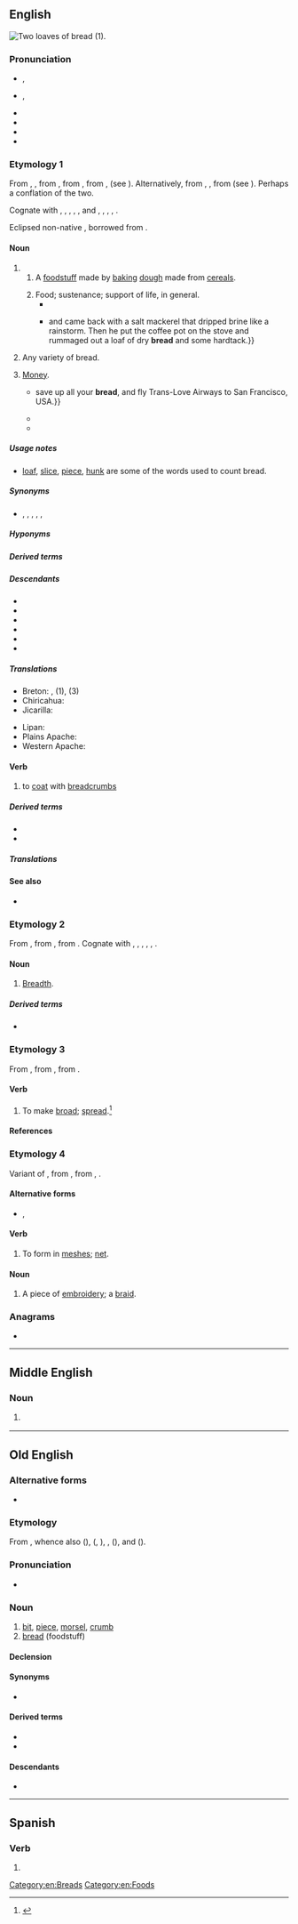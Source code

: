 ==English==
[[Image:Serbian bread.jpg|thumb|Two [[loaf|loaves]] of bread (1).]]
{{wikipedia}}
{{wikibooks|cookbook=bread}}

===Pronunciation===
* {{a|Australia}} {{enPR|brĕd}}, {{IPA|en|/bɹɛd/|/bɹeːd/}}
* {{a|UK|US}} {{enPR|brĕd}}, {{IPA|en|/bɹɛd/}}
* {{audio|en|En-uk-bread.ogg|Audio (UK)}}
* {{audio|en|en-us-bread.ogg|Audio (US)}}
* {{rhymes|en|ɛd|s=1}}
* {{homophones|en|bred}}

===Etymology 1===
From {{inh|en|enm|bred}}, {{m|enm|breed}}, from {{inh|en|ang|brēad||fragment, bit, morsel, crumb", also "bread}}, from {{inh|en|gem-pro|*braudą||cooked food, leavened bread}}, from {{der|en|ine-pro|*bʰerw-}}, {{m|ine-pro|*bʰrew-||to boil, seethe}} (see {{doublet|notext=1|en|brew}}). Alternatively, from {{inh|en|gem-pro|*braudaz}}, {{m|gem-pro|*brauþaz||broken piece, fragment}}, from {{der|en|ine-pro|*bʰera-||to split, beat, hew, struggle}} (see {{l|en|brittle}}). Perhaps a conflation of the two. 

Cognate with {{cog|sco|breid||bread}}, {{cog|stq|Brad||bread}}, {{cog|fy|brea||bread}}, {{cog|nl|brood||bread}}, {{cog|de|Brot||bread}}, {{cog|da|-}} and {{cog|no|brød||bread}}, {{cog|sv|bröd||bread}}, {{cog|is|brauð||bread}}, {{cog|sq|brydh||I make crumbly, friable, soft}}, {{cog|la|frustum||crumb}}. 

Eclipsed non-native {{noncog|enm|payn|t=bread}}, borrowed from {{noncog|fro|pain|t=bread}}.

====Noun====
{{en-noun|~}}

# {{lb|en|uncountable}} 
## A [[foodstuff]] made by [[bake|baking]] [[dough]] made from [[cereal]]s.
##: {{ux|en|We made sandwiches with the '''bread''' we bought from the bakery.}}
##: {{ux|en|any leftover '''bread''' can be put into the pudding.}}
## Food; sustenance; support of life, in general.
##* {{RQ:KJV|Matthew|4|11||Give us this day our daily '''bread'''.}}
##* {{quote-book|en|year=1913|author={{w|Joseph C. Lincoln}}|title=[http://openlibrary.org/works/OL5535161W Mr. Pratt's Patients]
|chapter=8|passage=Philander went into the next room{{...}}and came back with a salt mackerel that dripped brine like a rainstorm. Then he put the coffee pot on the stove and rummaged out a loaf of dry '''bread''' and some hardtack.}}
# {{lb|en|countable}} Any variety of bread.
# {{lb|en|slang|US}} [[money|Money]].
#: {{syn|en|Thesaurus:money}}
#* {{quote-song|en|year=1967|artist={{w|Eric Burdon}} & {{w|The Animals}}|album=Winds of Change|title={{w|San Franciscan Nights}}|passage={{...|This is a very personal song, so if the viewer cannot understand it, particularly those of you who are European residents,}} save up all your '''bread''', and fly Trans-Love Airways to San Francisco, USA.}}
#* {{quote-song|en|year=1973|composer={{w|Billy Joel}}|author={{w|Billy Joel}}|artist={{w|Billy Joel}}|title=[[w:Piano Man (song)|Piano Man]]|passage=And they sit at the bar and put '''bread''' in my jar / And say, "Man, what are you doing here?"}}
#*{{quote-song|en|lyricist=Jordan Houston, Darnell Carlton, Paul Beauregard, Premro Smith, Marlon Goodwin, David Brown, and Willie Hutchinson|passage=Tastes like fruit when you hit it; got to have '''bread''' to get it.|url=https://genius.com/Three-6-mafia-stay-fly-lyrics|title=Stay Fly|publisher=Sony BMG|year=2005|album=Most Known Unknown|artist=Three 6 Mafia (featuring Young Buck, 8 Ball, and MJG)}}

=====Usage notes=====
* [[loaf]], [[slice]], [[piece]], [[hunk]] are some of the words used to count bread.

=====Synonyms=====
* {{sense|slang: money}} {{l|en|dough}}, {{l|en|folding stuff}}, {{l|en|lolly}}, {{l|en|paper}}, {{l|en|spondulicks}}, {{l|en|wonga}}

=====Hyponyms=====
{{col4|en|aerated bread
|Afghan bread
|altar bread
|Amish friendship bread
|ammunition bread
|Anadama bread
|apple potato bread
|Armenian cracker bread
|artisan bread
|bake someone's bread
|banana bread
|Barbari bread
|barley bread
|batter bread
|beer bread
|biscuit bread
|black bread
|blackfellow's bread
|Boston brown bread
|brown bread
|bush bread
|caraway seed bread
|chub bread
|ciabatta bread
|cinnamon bread
|corn bread
|cornbread
|corn rye bread
|court holy bread
|cracked-wheat bread
|cracker bread
|crisp bread
|crispbread
|Cuban bread
|cuckoo bread
|curry bread
|dark bread
|date bread
|date-nut bread
|dika bread
|dole bread
|dry bread
|egg bread
|eggy bread
|fairy bread
|fancy bread
|flat bread
|flatbread
|focaccia bread
|French bread
|fried bread
|fry bread
|frybread
|garlic bread
|gluten bread
|God's bread
|Graham bread
|granary bread
|Gyeongju bread
|hard bread
|hare's bread
|haver bread
|hog's bread
|holy bread
|Hottentot's bread
|household bread
|Hwangnam bread
|Indian bread
|Irish soda bread
|Italian bread
|Jewish rye bread
|John's bread
|Kaffir bread
|kaffir bread
|lava bread
|laver bread
|laverbread
|light bread
|limpa bread
|liquid bread
|loaf bread
|mandel bread
|marbled rye bread
|mealie bread
|melon bread
|monkey bread
|monkey's bread
|multigrain bread
|native bread
|new bread
|nut bread
|'od's bread
|olive bread
|onion bread
|pan bread
|pilot bread
|pita bread
|pitta bread
|plain bread
|pocket bread
|potato bread
|Pugliese bread
|pumpernickel bread
|pumpkin bread
|raised bread
|quick bread
|raisin bread
|ravel bread
|ravelled bread
|Russian black bread
|Russian Easter bread
|rye bread
|sacramental bread
|sad bread
|Saint John's bread
|St John's bread
|salt-rising bread
|sausage bread
|schiacciata bread
|science bread
|sea bread
|Seminole bread
|shewbread
|ship bread
|showbread
|singing bread
|skillet bread
|skillet corn bread
|sliced bread
|soda bread
|sour bread
|sourbread
|sourdough bread
|spoon bread
|spoonbread
|sunflower bread
|Swedish limpa bread
|Swedish rye bread
|{{l|en|sweet bread}}<!--type of bread-->
|sweetcorn bread
|sweet rye bread
|temse bread
|temsed bread
|tiger bread
|twice-baked bread
|unleavened bread
|Veda bread
|wastel bread
|wheat bread
|{{l|en|white bread}}<!--noun; the adjective "white-bread" is derived from this-->
|whole-grain bread
|wholegrain bread
|whole meal bread
|whole-meal bread
|wholemeal bread
|whole wheat bread
|whole-wheat bread
|wholewheat bread
|yeast bread
|zatar bread
}}

=====Derived terms=====
{{col4|en
|bee-bread
|bread and butter
|bread and cheese
|bread and circuses
|bread and honey
|bread and milk
|bread and salt
|bread and scrape
|bread and water
|bread and wine
|bread-artist
|bread bag
|bread-barge
|[[breadbasket]], [[bread-basket]]
|bread-bearer
|bread beetle
|[[breadberry]], [[bread-berry]]
|bread bin
|[[breadboard]], [[bread board]]
|bread bowl
|breadbox
|bread-brake
|bread buttered on both sides
|bread-chipper
|bread clip
|bread-controller
|[[breadcorn]], [[bread-corn]]
|breadcrumb
|bread-crust bomb
|bread dough
|bread-dust
|breaden
|bread-flake
|bread-fleigh
|bread flour
|breadfruit
|bread-god
|[[breadhead]], [[bread-head]]
|breadish
|breadkind
|bread knife
|bread-jelly
|bread-lepe
|breadless
|[[breadline]], [[bread line]]
|bread machine
|bread maker
|[[bread mold]], [[bread mould]]
|bread-meal
|breadness
|[[breadnut]], [[bread-nut]]
|bread of affliction
|bread of idleness
|bread of life
|bread of wheat
|bread palm
|bread pan
|bread pill
|bread poultice
|bread-powder
|bread pudding
|bread-purveyor
|bread roll
|[[breadroom]], [[bread-room]]
|[[bread root]], [[bread-root]]
|breadroot scurf pea
|bread sauce
|bread-science
|bread starter
|[[bread study]], [[bread-study]]
|bread-skep
|bread-steward
|[[breadstick]], [[bread-stick]]
|[[breadstuff]], [[bread-stuff]]
|bread tag
|bread-ticket
|bread-trade
|bread tree
|bread-unit
|bread upon the waters
|bread wheat
|[[breadwinner]], [[bread-winner]]
|bread-worship
|breadwort
|bready
|break bread
|butter one's bread on both sides
|butterbread
|cake-bread
|cast one's bread upon the waters
|cheat-bread
|cheese and bread
|[[clapbread]], [[clap-bread]]
|cocket-bread
|cream of tartar bread
|daily bread
|embread
|full of bread
|gingerbread
|have one's bread buttered for life
|horse-bread
|in bad bread
|in-bread<!--noun-->
|inbread<!--verb-->
|in good bread
|know which side one's bread is buttered on
|loaf of bread
|[[moulding of cockle bread]], [[moulding of cocklety bread]]
|riddle-bread
|shew-bread
|show-bread
|shortbread
|[[sowbread]], [[sow bread]], [[sow-bread]]
|sugar-bread
|sweetbread
|swine-bread
|take bread and salt
|take the bread out of someone's mouth
|tea-bread
|therf-bread
|to-bread
}}

=====Descendants=====
* {{desc|bi|bred}}
* {{desc|srn|brede}}
* {{desc|tpi|bret}}
* {{desc|bor=1|hif|bareed}}
* {{desc|bor=1|mh|būreej}}
* {{desc|bor=1|yo|búrẹ́dì}}

=====Translations=====
{{trans-top|baked dough made from cereals}}
{{multitrans|data=
* Abkhaz: {{tt|ab|амгьал|sc=Cyrl}}, {{tt|ab|ача|sc=Cyrl}}
* Adyghe: {{tt|ady|хьэлэгъу}}, {{tt|ady|хьалыгъу}}
* Afar: {{tt|aa|gaqambo}}
* Afrikaans: {{tt+|af|brood}}
* Ainu: {{tt|ain|パン|tr=pan}}, {{tt|ain|ヘリェバ|tr=heryeba}}
* Akkadian: {{tt|akk|𒃻|ts=ak(a)lu|tr=NINDA}}
* Albanian: {{tt+|sq|bukë|f}}
* Alutiiq: {{tt|ems|kelipaq}}
* Ambonese Malay: {{tt|abs|roti}}
* Amharic: {{tt|am|ዳቦ}}
* Arabic: {{tt+|ar|خُبْز|m}}
*: Algerian Arabic: {{tt|arq|اغروم|m|tr=aḡrum}}
*: Egyptian Arabic: {{tt|arz|عيش|m|tr=ʿēš}}
*: Hijazi Arabic: {{tt|acw|خُبز|m|tr=ḵubuz}}, {{tt|acw|عيش|m|tr=ʿēš}}
*: Moroccan Arabic: {{tt|ary|خبز|m|tr=ḵobz}}, {{tt|ary|قرص|m|tr=gərṣ}}
*: North Levantine Arabic: {{tt|apc|خِبِز|m|tr=ḵebez}}
*: Iraqi Arabic: {{tt|acm|صمّون|m|tr=ṣammūn}}
* Aragonese: {{tt|an|pan}}
* Aramaic:
*: Hebrew: {{tt|arc|לחמא|m|tr=lakhmā, lakhmo|sc=Hebr}}
*: Syriac: {{tt|arc|ܠܚܡܐ|m|tr=lakhmā, lakhmo|sc=Syrc}}
* Armenian: {{tt+|hy|հաց}}
* Aromanian: {{tt|rup|pãni|f}}, {{tt|rup|pãne|f}}
* Asturian: {{tt+|ast|pan|m}}
* Azerbaijani: {{tt+|az|çörək}}
* Baluchi: {{tt|bal|نان|tr=nán}}, {{tt|bal|نگن|tr=nagan}}
* Bashkir: {{tt|ba|икмәк|sc=Cyrl}}
* Basque: {{tt+|eu|ogi}}
* Bats: {{tt|bbl|მაჲჴი̆}}
* Bavarian: {{tt|bar|Brod}}, {{tt|bar|Loawe}}
* Belarusian: {{tt+|be|хлеб|m}}
* Bengali: {{tt+|bn|রুটি}}, {{tt|bn|পাঁউরুটি}}, {{tt|bn|লোফ}}
* Bikol Central: {{tt|bcl|tinapay}}
* Breton: {{tt+|br|bara|m}}
* Budukh: {{tt|bdk|фу}}
* Bulgarian: {{tt+|bg|хляб|m}}
* Burmese: {{tt+|my|ပေါင်မုန့်}}
* Catalan: {{tt+|ca|pa|m}}
* Cebuano: {{tt|ceb|tinapay}}
* Central Atlas Tamazight: {{tt|tzm|ⴰⵖⵔⵓⵎ|m}}
* Chechen: {{tt|ce|бепиг|sc=Cyrl}}
* Cherokee: {{tt|chr|ᎦᏚ|sc=Cher}}
* Chichewa: {{tt|ny|buledi}}
* Chickasaw: {{tt|cic|paska}}
* Chinese:
*: Cantonese: {{tt|yue|麵包}}, {{tt|yue|面包|tr=min6 baau1}}, {{tt|yue|包|tr=baau1}}
*: Dungan: {{tt|dng|мәмә}}
*: Mandarin: {{tt+|cmn|麵包}}, {{tt+|cmn|面包|tr=miànbāo}}
* Chuvash: {{tt|cv|ҫӑкӑр}}, {{tt|cv|тырӑ}}
* Classical Nahuatl: {{tt|nci|tlaxcalli}}, {{tt|nci|Caxtīllān tlaxcalli}}
* Coptic: {{tt|cop|ⲟⲉⲓⲕ}}
* Cornish: {{tt|kw|bara|m}}
* Cree: {{tt|cr|ᐱᓷᐦᑲᓯᑲᐣ}}
* Crimean Tatar: {{tt|crh|ötmek}}
* Czech: {{tt+|cs|chléb|m}}, {{tt+|cs|chleba|m}}
* Dalmatian: {{tt|dlm|pun|m}}, {{tt|dlm|puan|m}}, {{tt|dlm|pen|m}}
* Danish: {{tt+|da|brød|n}}
* Dutch: {{tt+|nl|brood|n}}
* Egyptian: {{t-egy|t|m|h=t:X2-X4:Z2}}
* Elfdalian: {{tt|ovd|bröð|n}}
* Esperanto: {{tt+|eo|pano}}
* Estonian: {{tt+|et|leib}}
* Ewe: {{tt|ee|abolo|n}}
* Farefare: {{tt|gur|pãanɛ}}, {{tt|gur|borborɩ}}
* Faroese: {{tt+|fo|breyð|n}}
* Fijian: {{tt|fj|madrai}}
* Finnish: {{tt+|fi|leipä}}
* French: {{tt+|fr|pain|m}}
* Friulian: {{tt|fur|pan}}
* Fula:
:* Adlam: {{tt|ff|𞤥𞥋𞤦𞤵𞤪𞤵}}
:* Latin: {{tt|ff|mburu}}
* Galician: {{tt+|gl|pan|m}}, {{tt+|gl|broa|f}}
* Georgian: {{tt|ka|პური}}
* German: {{tt+|de|Brot|n}}
* Gothic: {{tt|got|𐌷𐌻𐌰𐌹𐍆𐍃|m}}
* Greek: {{tt+|el|ψωμί|n}}, {{tt+|el|άρτος|m}}
*: Ancient: {{tt|grc|ἄρτος|m}}, {{tt|grc|σῖτος|m}}
* Greenlandic: {{tt|kl|iffiaq}}
* Guaraní: {{tt|gn|mbupaje}}
* Gujarati: {{tt|gu|રોટલી|sc=Gujr}}
* Haitian Creole: {{tt|ht|pen}}
* Hausa: {{tt|ha|gùr̃āsā̀|f}}
* Hawaiian: {{tt|haw|palaoa}}
* Hebrew: {{tt+|he|לֶחֶם|m|tr=lekhem}}
* Hindi: {{tt+|hi|रोटी|f}}, {{tt+|hi|नान|f}}, {{tt|hi|ब्रेड}}
* Hittite: {{tt|hit|𒉒|tr=NÍNDA|sc=Xsux}}
* Hungarian: {{tt+|hu|kenyér}}
* Hunzib: {{tt|huz|баба}}
* Icelandic: {{tt+|is|brauð|n}}
* Ido: {{tt+|io|pano}}
* Indonesian: {{tt+|id|roti}}
* Interlingua: {{tt+|ia|pan}}
* Inuktitut: {{tt|iu|ᕿᖂᔭᖅ|sc=Cans}}
* Irish: {{tt+|ga|arán|m}}
*: Old Irish: {{tt|sga|arán|m}}, {{tt|sga|bairgen|f}}
* Istriot: {{tt|ist|pan|m}}
* Italian: {{tt+|it|pane|m}}
* Japanese: {{tt+|ja|パン|tr=pan}}
* Javanese: {{tt+|jv|roti}}
* Jingpho: {{tt|kac|muk}}
* Kabardian: {{tt|kbd|щӏакхъуэ}}
* Kalenjin: {{tt|kln|maghatiat}}
* Kalmyk: {{tt|xal|өдмг}}
* Kannada: {{tt+|kn|ಬ್ರೆಡ್}}, {{tt+|kn|ರೊಟ್ಟಿ}}
* Kapampangan: {{tt|pam|tinape}}
* Karachay-Balkar: {{tt|krc|ётмек|tr=ötmek}}, {{tt|krc|ётме|tr=ötme}}, {{tt|krc|гыржын}}
* Karipúna Creole French: {{tt|kmv|djipẽ}}
* Kashubian: {{tt|csb|chléb|m}}
* Kazakh: {{tt+|kk|нан}}
* Khinalug: {{tt|kjj|баба}}
* Khmer: {{tt|km|នំប៉័ង}}, {{tt|km|នំប៉ុង}}
* Kikuyu: {{tt|ki|mũgate|c3}}
* Komi-Permyak: {{tt|koi|нянь}}
* Korean: {{tt+|ko|빵}}
* Korlai Creole Portuguese: {{tt|vkp|pãw}}
* Kurdish:
*: Central Kurdish: {{tt+|ckb|نان}}
*: Northern Kurdish: {{tt+|kmr|nan|m}}
* Kyrgyz: {{tt+|ky|нан}}, {{tt+|ky|тамак}}, {{tt+|ky|ар}}, {{tt+|ky|оокат}}, {{tt+|ky|азык}}, {{tt+|ky|камсыздандырылуу}}
* Laki: {{tt+|lki|نان}}
* Lao: {{tt|lo|ຂນົມປັງ}}, {{tt+|lo|ເຂົ້າຈີ່}}, {{tt|lo|ປັງ}}
* Latgalian: {{tt|ltg|maize|f}}
* Latin: {{tt+|la|panis|m}}
* Latvian: {{tt|lv|maize}}
* Lezgi: {{tt|lez|фу}}
* Limburgish: {{tt|li|wegk|m}}
* Lithuanian: {{tt+|lt|duona|f}}
* Lombard: {{tt+|lmo|pan|m}}
* Low German:
*: Dutch Low Saxon: {{tt|nds-nl|stoet}} {{qualifier|Gronings}}
*: German Low German: {{tt|nds-de|Braud|n}} {{qualifier|Paderbornisch}}; {{tt+|nds-de|Brod|n}}, {{tt+|nds-de|Broot|n}}, {{tt+|nds-de|Brot|n}}
* Luhya: {{tt|luy|kumkate}}, {{tt|luy|ekeki}}
* Luwian: {{tt|xlu|𒉒|tr=NÍNDA|sc=Xsux}}
{{trans-mid}}
* Luxembourgish: {{tt+|lb|Brout|n}}
* Lü: {{tt|khb|ᦶᦖᧃᧈᦗᧁᧈ}}, {{tt|khb|ᦃᧁᧉᦓᦳᧄᦔᧂ}}, {{tt|khb|ᦃᧁᧉᦶᦖᧃᧈᦗᧁᧈ|sc=Talu}}
* Macedonian: {{tt|mk|леб|m}}
* Malagasy: {{tt+|mg|mofo}}, {{tt+|mg|dipaina}}
* Malay: {{tt+|ms|roti}}
* Malayalam: {{tt+|ml|റൊട്ടി}}, {{tt+|ml|അപൂപം}}
* Maltese: {{tt|mt|ħobż|m}}
* Manchu: {{tt|mnc|ᡝᡶᡝᠨ}}
* Manx: {{tt+|gv|arran|m}}
* Maori: {{tt|mi|parāoa}}
* Marathi: {{tt|mr|रोटी|f}}, {{tt|mr|भाकरी|f}}, {{tt+|mr|पाव|m}}
* Massachusett: {{tt|wam|petukqunneg}}
* Middle English: {{tt|enm|bred}}
* Mongolian: {{tt+|mn|талх|sc=Cyrl}}, {{tt|mn|ᠮᠢᠶᠠᠨᠪᠣᠤ}} {{tt|mn|миянбуу|sc=Cyrl}} {{qualifier|Inner Mongolia}}
* Munsee: {{tt|umu|ăpwáan}}
* Mwani: {{tt|wmw|nkate}}
* Mòcheno: {{tt|mhn|proat|n}}
* Navajo: {{tt|nv|bááh}}
* Neapolitan: {{tt|nap|ppane|n}}
* Nenets: {{tt|yrk|нянь}}
* Nepali: {{tt|ne|रोटी}}
* Ngazidja Comorian: {{tt|zdj|mkatre|c3}}
* Nivkh: {{tt|niv|леп}}
* Nogai: {{tt|nog|оьтпек}}
* Norman: {{tt|nrf|pain|m}} {{qualifier|Jersey}}, {{tt|nrf|pôin|m}} {{qualifier|Guernsey}}
* North Frisian: {{tt|frr|Bruar}} {{qualifier|Sylt}}
* Northern Altai: {{tt|atv|эдмег|alt=эдме́г}}
* Northern Thai: {{t-needed|nod}}
* Norwegian: {{tt+|no|brød|n}}
* Occitan: {{tt+|oc|pan|m}}
* Ojibwe: {{tt|oj|bakwezhigan}}
* Old Church Slavonic: {{tt|cu|хлѣбъ|m}}
* Old East Slavic: {{tt|orv|хлѣбъ|m}}
* Old English: {{tt|ang|hlāf|m}}
* Old Norse: {{tt|non|brauð|n}}
* Ossetian: {{tt|os|дзул|sc=Cyrl}}
* Ottoman Turkish: {{tt|ota|اكمك|tr=ekmak|sc=ota-Arab}}, {{tt|ota|چورك|tr=çörek|sc=ota-Arab}}, {{tt|ota|نان|tr=nan|sc=ota-Arab}}, {{tt|ota|خبز|tr=hubz|sc=ota-Arab}}
* Pashto: {{tt+|ps|ډوډۍ|f|tr=ḍoḍëy|sc=ps-Arab}}
* Persian: {{tt+|fa|نان|tr=nân}}, {{tt+|fa|نون|tr=nun|sc=fa-Arab}} {{qualifier|colloquial}}, {{tt+|fa|چرک|tr=čorak|sc=fa-Arab}}, {{tt|fa|چورک|tr=čurak|sc=fa-Arab}}
*: Middle Persian: {{tt|pal|𐭭𐭠𐭭|ts=nān}}
* Phrygian: {{tt|xpg|βεκος|ts=begos}}
* Piedmontese: {{tt|pms|pan}}, {{tt|pms|pane}}
* Plains Cree: {{tt|crk|ᐅᐦᐱᐦᑲᓯᑲᐣ|tr=ohpihkasikan}}, {{tt|crk|ᐸᐦᑵᓯᑲᐣ|tr=pahkwêsikan}}, {{tt|crk|ᐲᓷᐦᑲᓯᑲᐣ|tr=pîswêhkasikan}}
* Plautdietsch: {{tt+|pdt|Broot|n}}
* Polabian: {{tt|pox|sťaibä|f}}
* Polish: {{tt+|pl|chleb|m}}
* Portuguese: {{tt+|pt|pão|m}}
* Punjabi: {{tt+|pa|ਰੋਟੀ|f}}
* Quechua: {{tt|qu|t'anta}}, {{tt|qu|tanta}}
* Rapa Nui: {{tt|rap|haraoa}}
* Romani: {{tt|rom|manro|m}}
* Romanian: {{tt+|ro|pâine|f}}, {{tt|ro|pâne|f}}
* Romansch: {{tt|rm|paun}}
* Russian: {{tt+|ru|хлеб|m}}
* Rusyn: {{tt|rue|хлїб|m}}
* Sami:
*: Inari: {{tt|smn|leibi}}
*: Lule: {{tt|smj|láibbe}}
*: Northern: {{tt|se|láibi}}
*: Pite: {{tt|sje|lajjbe}}
*: Skolt: {{tt|sms|leiˊbb}}
*: Southern: {{tt|sma|laejpie}}
*: Ume: {{tt|sju|laajpee}}
* Samoan: {{tt|sm|falaoa}}
* Samogitian: {{tt|sgs|douna}}
* Sanskrit: {{tt+|sa|रोटी|f}}
* Santali: {{tt|sat|ᱯᱤᱴᱷᱟ|sc=Olck}}
* Sardinian:
*: Campidanese: {{tt|sc|pani|m}}
* Saterland Frisian: {{t|stq|Brood}}
* Scots: {{tt|sco|breid}}
* Scottish Gaelic: {{tt|gd|aran|m}}
* Serbo-Croatian:
*: Cyrillic: {{tt|sh|хлеб|m}}, {{tt|sh|хљеб|m}}, {{tt|sh|крух|m}}, {{tt|sh|крув|m}}
*: Roman: {{tt+|sh|hleb|m}}, {{tt+|sh|hljeb|m}}, {{tt+|sh|kruh|m}}, {{tt+|sh|kruv|m}}
* Shan: {{tt+|shn|ၶဝ်ႈမုၼ်း}}
* Sicilian: {{tt+|scn|pani}}
* Sinhalese: {{tt+|si|පාන්|sc=Sinh}}
* Slovak: {{tt+|sk|chlieb|m}}
* Slovene: {{tt+|sl|kruh|m}}
* Somali: {{tt+|so|rooti|m}}
* Sorbian:
*: Lower Sorbian: {{tt|dsb|klěb|m}}
*: Upper Sorbian: {{tt+|hsb|chlěb|m}}
* Sotho: {{tt+|st|bohobe}}
* Southern Altai: {{tt|alt|ӧтмӧк}}, {{tt|alt|экмек|alt=экме́к}}, {{tt|alt|ачлык|alt=ачлы́к}}, {{tt|alt|тамак|alt=та̀ма́к}}, {{tt|alt|калаш|alt=ка́ла́ш}}, {{tt|alt|ар}}, {{tt|alt|нан}}, {{tt|alt|хлеб}}
* Spanish: {{tt+|es|pan|m}}
* Sumerian: {{tt|sux|𒉒|tr=NÍNDA|sc=Xsux}}
* Svan: {{tt|sva|დია̈რ}}
* Swahili: {{tt+|sw|mkate|3|4}}
* Swedish: {{tt+|sv|bröd|n}}
* Tabasaran: {{tt|tab|уьл}}
* Tagalog: {{tt+|tl|tinapay}}
* Tajik: {{tt+|tg|нон}}, {{tt+|tg|чӯрак‍}}
* Tamil: {{tt+|ta|ரொட்டி}}
* Tarifit: {{tt|rif|aɣṛum|m}}
* Tashelhit: {{tt|shi|ⴰⵖⵔⵓⵎ|m}}
* Tatar: {{tt+|tt|икмәк}}, {{tt+|tt|ашлык}}
* Telugu: {{tt+|te|బ్రెడ్}}, {{tt|te|బ్రెడ్డు}}, {{tt+|te|రొట్టె}}
* Tetum: {{tt|tet|paun}}
* Thai: {{tt+|th|ขนมปัง}}, {{tt+|th|ปัง}}
* Tibetan: {{tt|bo|གོ་རེ|sc=Tibt}}
* Tigrinya: {{tt|ti|ባኒ}}
* Tocharian B: {{tt|txb|kanti}}
* Tsonga: {{tt+|ts|xinkwa}}
* Turkish: {{tt+|tr|ekmek}}, {{tt+|tr|banak}}
* Turkmen: {{tt+|tk|çörek}}
* Tutelo: {{tt|tta|waksakpai}}
* Tzotzil: {{tt|tzo|kaxlan vaj}}
* Udmurt: {{tt|udm|нянь}}
* Ugaritic: {{tt|uga|𐎍𐎈𐎎}}, {{tt|uga|𐎒𐎒𐎆}}
* Ukrainian: {{tt+|uk|хліб|m}}
* Umbundu: {{tt|umb|ombolo}}
* Urdu: {{tt|ur|روٹی|f|tr=roṭī}}, {{tt|ur|نان|f|tr=nān|sc=ur-Arab}}
* Uyghur: {{tt+|ug|نان|sc=ug-Arab}}
* Uzbek: {{tt+|uz|non}}
* Venetian: {{tt+|vec|pan|m}}
* Veps: {{tt|vep|leib}}
* Vietnamese: {{tt+|vi|bánh mì}}, {{tt|vi|bánh mỳ}}, {{tt|vi|bánh tây}}
* Vilamovian: {{tt|wym|brūt|n}}
* Volapük: {{tt+|vo|bod}}
* Votic: {{tt|vot|leipä}}
* Võro: {{tt|vro|leib}}
* Walloon: {{tt+|wa|pwin|m}}, {{tt+|wa|pan|m}}
* Welsh: {{tt+|cy|bara|m}}
* West Frisian: {{tt|fy|bôle|c}}, {{tt|fy|brea|n}}
* Western Panjabi: {{tt+|pnb|روٹی|f}}
* White Hmong: {{tt|mww|mov ci}}
* Xârâcùù: {{tt|ane|pêê}}
* Yagnobi: {{tt|yai|нун}}
* Yakut: {{tt|sah|килиэп}}
* Yiddish: {{tt+|yi|ברויט|n}}
* Yucatec Maya: {{tt|yua|waaj}}
* Yup'ik: {{tt|esu|avukaq}}, {{tt|esu|kelipaq}}
* Zarma: {{tt|dje|buru}}
* Zazaki: {{tt+|zza|non}}, {{tt+|zza|nan|f}}
* Zhuang: {{tt|za|bouh}}
{{trans-bottom}}

{{trans-top|countable: any variety of bread}}
* Bengali: {{tt+|bn|রুটি}}
* Central Sierra Miwok: {{tt|csm|ˀylé-}} {{qualifier|acorn bread}}
* Chickasaw: {{tt|cic|paska}}
* Chinese:
*: Cantonese: {{tt|yue|麵包}}, {{tt|yue|面包|tr=min6 baau1}}, {{tt|yue|包|tr=baau1}}
*: Mandarin: {{tt+|cmn|麵包}}, {{tt+|cmn|面包|tr=miànbāo}}
* Dutch: {{tt+|nl|brood|n}}
* Estonian: {{tt+|et|leib}}
* Ewe: {{tt|ee|abolo|n}}
* Finnish: {{tt+|fi|leipä}}
* French: {{tt+|fr|pain|m}}
* Galician: {{tt+|gl|pan|m}}
* German: {{tt+|de|Brot|n}}
* Greek: {{tt+|el|ψωμί|n}}, {{tt+|el|άρτος|m}}
*: Ancient: {{tt|grc|ἄρτος}}
* Icelandic: {{tt+|is|brauð|n}}
* Kalmyk: {{tt|xal|өдмг}}
* Karachay-Balkar: {{tt|krc|ётмек|tr=ötmek}}, {{tt|krc|гырджын}}
* Low German:
*: German Low German: {{tt+|nds-de|Broot|n}}
{{trans-mid}}
* Macedonian: {{tt|mk|леб|m}}
* Maltese: {{tt|mt|ħobż|p}}
* Maori: {{tt|mi|parāoa}}
* Middle English: {{tt|enm|bred}}
* Neapolitan: {{tt|nap|pane|m}}
* Norman: {{tt|nrf|pain|m}} {{qualifier|Jersey}}, {{tt|nrf|pôin|m}} {{qualifier|Guernsey}}
* Polish: {{tt+|pl|pieczywo|n}}
* Portuguese: {{tt+|pt|pão|m}}
* Romani: {{tt|rom|manro|m}}
* Russian: {{tt+|ru|хлеб|m}}
* Scots: {{tt|sco|breid}}
* Slovak: {{tt+|sk|chlieb}}
* Spanish: {{tt+|es|pan|m}}
* Swahili: {{tt|sw|kipande cha mkate}}
* Turkish: {{tt+|tr|ekmek}}
* Ukrainian: {{tt+|uk|хліб|m}}
* Volapük: {{tt+|vo|bod}}
{{trans-bottom}}

{{trans-top|slang: money}}
* Bengali: {{tt|bn|ফুলুস|tr=fulus}}
* Bulgarian: {{tt+|bg|пари|p}}
* Dutch: {{tt+|nl|poen|m}}
* Estonian: {{tt+|et|leib}}
* Finnish: {{tt+|fi|hillo}}
* French: {{tt+|fr|fric|m}}, {{tt+|fr|blé|m}}
* Georgian: {{tt|ka|მაყუთი|sc=Geor}}
* German: {{tt+|de|Kohle|f}}
* Icelandic: {{tt+|is|peningur|m}}
{{trans-mid}}
* Latvian: {{tt|lv|kukuļ}}
* Portuguese: {{tt+|pt|massa|f}}, {{tt+|pt|guito|m}}, {{tt+|pt|grana|f}}
* Russian: {{tt+|ru|ба́бки|f-p}}
* Slovak: {{tt+|sk|chlieb}}
* Spanish: {{tt+|es|pasta|f}} (Spain), {{tt+|es|lana|f}} (Mexico), {{tt+|es|plata|f}} (Argentina)
* Swahili: {{tt|sw|mkati}}
* Turkish: {{tt+|tr|ekmek parası}}
{{trans-bottom}}

{{trans-top|food, sustenance, support of life, in general}}
* Finnish: {{tt+|fi|leipä}}
* French: {{tt+|fr|pain|m}}
* Galician: {{tt+|gl|pan|m}}
* Georgian: {{tt|ka|პური}}
* German: {{tt+|de|Brot|n}}
{{trans-mid}}
* Middle English: {{tt|enm|bred}}
* Russian: {{tt+|ru|хлеб|m}}
* Slovak: {{tt+|sk|chlieb}}
* Swahili: {{tt+|sw|riziki|c9|c10}}
* Zazaki: {{tt|zza|rızıq|m}}
}}<!-- close {{multitrans}} -->
{{trans-bottom}}

{{checktrans-top}}
* Breton: {{t+check|br|bara|m}}, {{t-check|br|baraoù}} (1), {{qualifier|collective; rye}} {{t+check|br|segal}} (3)
* Chiricahua: {{t-check|apm|bań}}
* Jicarilla: {{t-check|apj|bań}}
{{trans-mid}}
* Lipan: {{t-check|apl|bań}}
* Plains Apache: {{t-check|apk|bań}}
* Western Apache: {{t-check|apw|bań}}
{{trans-bottom}}

====Verb====
{{en-verb}}

# {{lb|en|transitive}} to [[coat]] with [[breadcrumb]]s
#: {{ux|en|'''breaded''' fish}}

=====Derived terms=====
* {{l|en|breaded|pos=a}}
* {{l|en|breading|pos=n}}

=====Translations=====
{{trans-top|to bread}}
{{multitrans|data=
* Arabic: {{tt+|ar|خَبَزَ}}
* Breton: {{tt|br|palañ}}, {{tt|br|paladuriñ}}
* Bulgarian: {{tt|bg|панирам}}
* Catalan: {{tt+|ca|arrebossar}}
* Danish: {{tt+|da|panere}}
* Dutch: {{tt+|nl|paneren}}
* Finnish: {{tt+|fi|leivittää}}, {{tt+|fi|paneroida}}
* French: {{tt+|fr|paner}}
* Galician: {{tt|gl|empanar}}
* German: {{tt+|de|panieren}}
* Hungarian: {{tt+|hu|paníroz}}, {{tt|hu|bepaníroz}}
* Icelandic: {{tt|is|velta}} upp úr {{tt|is|brauðmylsna|alt=brauðmylsnu}}
{{trans-mid}}
* Ido: {{tt+|io|panizar}}
* Italian: {{tt+|it|impanare}}, {{tt|it|panare}}
* Persian: {{tt+|fa|نانوایی|tr=nânvâyi}}
* Portuguese: {{tt|pt|panar}}
* Russian: {{tt+|ru|панирова́ть|impf|pf}}
* Serbo-Croatian:
*: Cyrillic: {{tt|sh|поховати|sc=Cyrl}}
*: Roman: {{tt+|sh|pohovati}}
* Spanish: {{tt+|es|empanar}}, {{tt+|es|empanizar}}
* Swahili: {{tt|sw|mkati}}
* Swedish: {{tt+|sv|panera}}, {{tt|sv|bröa}}
* Ukrainian: {{tt|uk|панірува́ти|impf}}
* Vietnamese: {{tt+|vi|bột}}
}}<!-- close {{multitrans}} -->
{{trans-bottom}}

====See also====
* {{l|en|loaf}}

===Etymology 2===
From {{inh|en|enm|brede|t=breadth, width, extent|id=breadth}}, from {{inh|en|ang|brǣdu||breadth, width, extent}}, from {{inh|en|gem-pro|*braidį̄||breadth}}. Cognate with {{cog|sco|brede}}, {{m|sco|breid||breadth}}, {{cog|nl|breedte||breadth}}, {{cog|de|Breite||breadth}}, {{cog|sv|bredd||breadth}}, {{cog|is|breidd||breadth}}.

====Noun====
{{en-noun}}

# {{lb|en|obsolete|or|UK|_|dialectal|Scotland}} [[breadth|Breadth]].

=====Derived terms=====
* {{l|en|waybread}}

===Etymology 3===
From {{inh|en|enm|breden|t=to spread|id=to spread}}, from {{inh|en|ang|brǣdan||to make broad, extend, spread, stretch out; be extended, rise, grow}}, from {{inh|en|gem-pro|*braidijaną||to make broad, broaden}}.

====Verb====
{{en-verb}}

# {{lb|en|transitive|dialectal}} To make [[broad]]; [[spread]].<ref>{{R:Ray Words}}</ref>

====References====
<references/>

===Etymology 4===
Variant of {{m|en|braid}}, from {{inh|en|enm|breden}}, from {{inh|en|ang|brēdan}}, {{m|ang|breġdan||to braid}}.

====Alternative forms====
* {{l|en|breathe}}, {{l|en|brede}}

====Verb====
{{en-verb}}

# {{lb|en|transitive}} To form in [[mesh]]es; [[net]].

====Noun====
{{en-noun}}

# A piece of [[embroidery]]; a [[braid]].

===Anagrams===
* {{anagrams|en|a=abder|Bader|Beard|Breda|Debar|Debra|arbed|ardeb|bared|beard|debar}}

[[Category:en:Breads]]
[[Category:en:Foods]]

----

==Middle English==

===Noun===
{{head|enm|noun}}

# {{tlb|enm|Early ME}} {{alt form|enm|bred|t=bread|id=bread}}

----

==Old English==

===Alternative forms===
* {{alter|ang|brēod}}

===Etymology===
From {{inh|ang|gem-pro|*braudą}}, whence also {{cog|ofs|brād}} ({{cog|fy|brea}}), {{cog|osx|brōd}} ({{cog|nds-de|Broot}}, {{m|nds-de|Brot}}), {{cog|nl|brood}}, {{cog|goh|brōt}} ({{cog|de|Brot}}), {{cog|non|brauð}} and {{cog|is|brauð}} ({{cog|sv|bröd}}).

===Pronunciation===
* {{ang-IPA|brēad}}

===Noun===
{{ang-noun|n|head=brēad|brēadru}} {{tlb|ang|rare|chiefly|Anglian}}

# [[bit]], [[piece]], [[morsel]], [[crumb]]
# [[#English|bread]] (foodstuff)

====Declension====
{{ang-decl-noun|brēad|brēadru|brēad|brēadru|brēades|brēada|brēade|brēadum}}

====Synonyms====
* {{sense|bread}} {{l|ang|hlāf}}

====Derived terms====
* {{l|ang|bēobrēad}}
* {{l|ang|picgbrēad}}

====Descendants====
* {{desctree|enm|bred}}

{{topics|ang|Foods}}

----

==Spanish==

===Verb===
{{head|es|verb form}}

# {{es-verb form of|region=Spain|ending=ar|mood=imperative|sense=affirmative|pers=2|formal=no|number=plural|brear}}